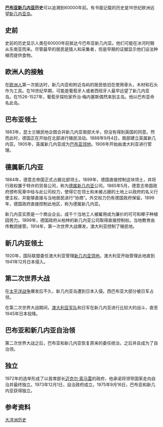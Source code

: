 {{NoteTA
  |G1=地名
  |G2=nationality
　|G3=Unit
}}

'''[[巴布亚新几内亚|巴布亚新几内亚]]历史'''可以追溯到60000年前。有书面记载的历史是16世纪欧洲远望[[新几内亚岛|新几内亚岛]]。

==史前==
史前的历史显示人类在60000年前抵达今巴布亚新几内亚。他们可能在冰河时期从东南亚而来。尽管最早的居民是猎人和采集者，但是早期的证据显示他们设法种植而提供食物。
==欧洲人的接触==
在[[欧洲人|欧洲人]]第一次抵达时，新几内亚和附近岛屿的居民依旧在使用骨头，木材和石头作为工具。在16世纪早期，可能是葡萄牙人或者西班牙人最早远望了新几内亚岛。在1526-1527年，葡萄牙探险家乔治·梅内塞斯偶然来到主岛。他以巴布亚命名此岛。
==巴布亚领土==
{{main|巴布亚领地}}
1883年，昆士兰殖民地企图合并新几内亚南部大半，但没有得到英国的同意。然而此时，德国正在开始在北部进行殖民活动。1888年9月4日，南部建立英属新几内亚。1905年，英属新几内亚成为[[巴布亚领地|巴布亚领地]]。1906年开始由澳大利亚进行管理。

==德属新几内亚==
{{main|德属新几内亚}}
1884年，德意志帝国正式占据北部领土。1899年，德国直接控制这块领土，并将行政权置于特许的贸易公司，称为[[德属新几内亚|德属新几内亚]]公司。1885年5月，德意志帝国政府颁布宪章中给与此公司权力，使得它在领土和未被占据的土地上以政府的名义行使主权，并能够直接与当地居民进行“协商”。外交权力仍有德国政府保留。1899年，德国政府直接控制此地区，称为德属新几内亚。

新几内亚实质是一个商业企业。成千个当地工人被雇用成为廉价的可可和椰子种植园劳力。1899年，德国政府从柏林的新几内亚公司取得直接控制权。当地教育由传教团接管。1914年，第一次世界大战爆发，澳大利亚控制了殖民地。

==新几内亚领土==
{{main|新几内亚领地}}
1920年，国际联盟委任澳大利亚管理[[新几内亚领地|新几内亚领地]]。澳大利亚开始管理此地直到1941年12月日本侵入。

==第二次世界大战==
在[[太平洋战争|太平洋战争]]爆发后不久，新几内亚岛遭到日本入侵。西巴布亚大部分被日军占领。

在第二次世界大战期间，[[澳大利亚军队|澳大利亚军队]]和日军在新几内亚进行比较大的战斗，直至1945年日本投降。

==巴布亚和新几内亚自治领==
{{main|巴布亚和新几内亚领地}}
第二次世界大战之后，巴布亚和新几内亚恢复原来的委任统治，之后并且成为了自治领。

==独立==
1972年的选举形成了以首席部长[[巴布亚新几内亚总理|迈克尔·索马雷]]的政府，他承诺将领导国家走向自治并最终独立。1973年12月1日，自治政府成立。1975年9月16日，巴布亚和新几内亚获得独立。

==参考资料==
{{Reflist}}

{{大洋洲题目|历史}}
[[Category:大洋洲历史|]]
